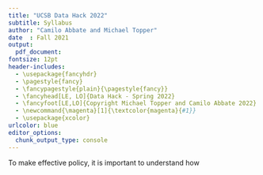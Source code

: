 ```yaml
---
title: "UCSB Data Hack 2022"
subtitle: Syllabus
author: "Camilo Abbate and Michael Topper"
date  : Fall 2021
output: 
  pdf_document:
fontsize: 12pt
header-includes:
  - \usepackage{fancyhdr}
  - \pagestyle{fancy}
  - \fancypagestyle{plain}{\pagestyle{fancy}}
  - \fancyhead[LE, LO]{Data Hack - Spring 2022}
  - \fancyfoot[LE,LO]{Copyright Michael Topper and Camilo Abbate 2022}
  - \newcommand{\magenta}[1]{\textcolor{magenta}{#1}}
  - \usepackage{xcolor}
urlcolor: blue
editor_options: 
  chunk_output_type: console
---
```


To make effective policy, it is important to understand how  